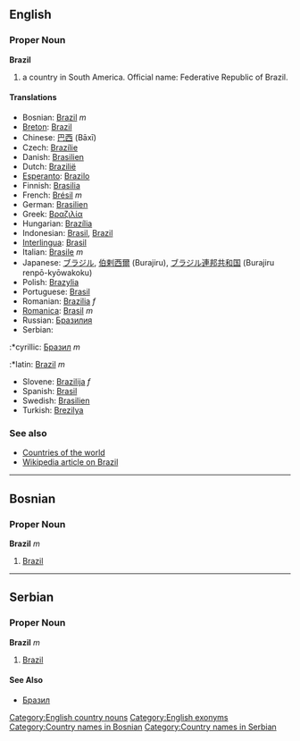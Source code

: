 ==English==
===Proper Noun===
'''Brazil'''
#a country in South America. Official name: Federative Republic of Brazil.
====Translations====
*Bosnian: [[Brazil]] ''m''
*[[Breton]]: [[Brazil]]
*Chinese: [[巴西]] (Bāxī)
*Czech: [[Brazílie]]
*Danish: [[Brasilien]]
*Dutch: [[Brazilië]]
*[[Esperanto]]: [[Brazilo]]
*Finnish: [[Brasilia]]
*French: [[Brésil]] ''m''
*German: [[Brasilien]]
*Greek: [[Βραζιλία]]
*Hungarian: [[Brazília]]
*Indonesian: [[Brasil]], [[Brazil]]
*[[Interlingua]]: [[Brasil]]
*Italian: [[Brasile]] ''m''
*Japanese: [[ブラジル]], [[伯剌西爾]] (Burajiru), [[ブラジル]][[連邦]][[共和国]] (Burajiru renpō-kyōwakoku)
*Polish: [[Brazylia]]
*Portuguese: [[Brasil]]
*Romanian: [[Brazilia]] ''f''
*[[Romanica]]: [[Brasil]] ''m''
*Russian: [[Бразилия]]
*Serbian:
:*cyrillic: [[Бразил]] ''m''
:*latin: [[Brazil]] ''m''
*Slovene: [[Brazilija]] ''f''
*Spanish: [[Brasil]]
*Swedish: [[Brasilien]]
*Turkish: [[Brezilya]]
===See also===
*[[Countries of the world]]
*[[w:Brazil|Wikipedia article on Brazil]]
[[Category:English country nouns]]
[[Category:English exonyms]]
----
==Bosnian==
===Proper Noun===
'''Brazil''' ''m''
#[[Brazil]]
[[Category:Country names in Bosnian]]
----
==Serbian==
===Proper Noun===
'''Brazil''' ''m''
#[[Brazil]]
====See Also====
*[[Бразил]]
[[Category:Country names in Serbian]]